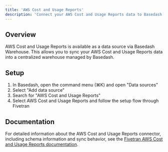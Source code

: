```yaml
---
title: 'AWS Cost and Usage Reports'
description: 'Connect your AWS Cost and Usage Reports data to Basedash'
---
```


## Overview

AWS Cost and Usage Reports is available as a data source via Basedash Warehouse. This allows you to sync your AWS Cost and Usage Reports data into a centralized warehouse managed by Basedash.

## Setup

1. In Basedash, open the command menu (⌘K) and open "Data sources"
2. Select "Add data source"
3. Search for "AWS Cost and Usage Reports"
4. Select AWS Cost and Usage Reports and follow the setup flow through Fivetran

## Documentation

For detailed information about the AWS Cost and Usage Reports connector, including schema information and sync behavior, see the [Fivetran AWS Cost and Usage Reports documentation](https://fivetran.com/docs/connectors/applications/aws-cost-report).
